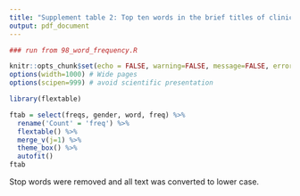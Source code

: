---
title: "Supplement table 2: Top ten words in the brief titles of clinicaltrials.gov for studies in women only and men only"
output: pdf_document
---
  
```{r, include=FALSE}
### run from 98_word_frequency.R

knitr::opts_chunk$set(echo = FALSE, warning=FALSE, message=FALSE, error=FALSE, comment='', dpi=400)
options(width=1000) # Wide pages
options(scipen=999) # avoid scientific presentation

library(flextable)
```


```{r}
ftab = select(freqs, gender, word, freq) %>%
  rename('Count' = 'freq') %>%
  flextable() %>%
  merge_v(j=1) %>%
  theme_box() %>%
  autofit()
ftab
```

Stop words were removed and all text was converted to lower case.